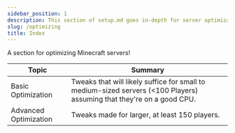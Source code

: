 ```yaml
---
sidebar_position: 1
description: This section of setup.md goes in-depth for server optimization
slug: /optimizing
title: Index
---
```


A section for optimizing Minecraft servers!

Topic | Summary
------------ | ------- 
Basic Optimization | Tweaks that will likely suffice for small to medium-sized servers (<100 Players) assuming that they're on a good CPU.
Advanced Optimization | Tweaks made for larger, at least 150 players.
